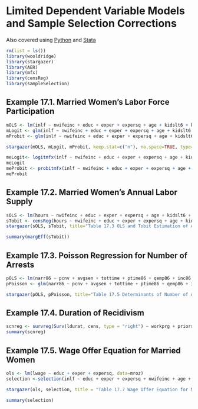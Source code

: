 # Limited Dependent Variable Models and Sample Selection Corrections

Also covered using [Python](http://solomonegash.com/econometrics/wooldridge_python/iexample17_py.html) and [Stata](http://www.solomonegash.com/woodridge1/iexample17.html)

```{r echo=TRUE, message=FALSE, warning=FALSE}
rm(list = ls())
library(wooldridge)
library(stargazer)
library(AER)
library(mfx)
library(censReg)
library(sampleSelection)
```

## Example 17.1. Married Women's Labor Force Participation

```{r}
mOLS <- lm(inlf ~ nwifeinc + educ + exper + expersq + age + kidslt6 + kidsge6, data = mroz) 
mLogit <- glm(inlf ~ nwifeinc + educ + exper + expersq + age + kidslt6 + kidsge6, family=binomial(link="logit"), data = mroz) 
mProbit <- glm(inlf ~ nwifeinc + educ + exper + expersq + age + kidslt6 + kidsge6, family=binomial(link="probit"), data = mroz) 

stargazer(mOLS, mLogit, mProbit, keep.stat=c("n"), no.space=TRUE, type="text", title = "Table 17.1 LPM, Logit, and Probit Estimates of Labor Force Participation: (inlf)")

meLogit<- logitmfx(inlf ~ nwifeinc + educ + exper + expersq + age + kidslt6 + kidsge6, data = mroz, atmean = FALSE)
meLogit
meProbit <- probitmfx(inlf ~ nwifeinc + educ + exper + expersq + age + kidslt6 + kidsge6, data = mroz, atmean = FALSE)
meProbit
```

## Example 17.2.  Married Women's Annual Labor Supply

```{r}
sOLS <- lm(hours ~ nwifeinc + educ + exper + expersq + age + kidslt6 + kidsge6, data = mroz) 
sTobit <- censReg(hours ~ nwifeinc + educ + exper + expersq + age + kidslt6 + kidsge6, data = mroz) 
stargazer(sOLS, sTobit, title="Table 17.3 OLS and Tobit Estimation of Annual Hours Worked: (hours)", no.space=TRUE, type="text")

summary(margEff(sTobit))

```

## Example 17.3.  Poisson Regression for Number of Arrests

```{r}
pOLS <- lm(narr86 ~ pcnv + avgsen + tottime + ptime86 + qemp86 + inc86 + black + hispan + born60, data=crime1)
pPoisson <- glm(narr86 ~ pcnv + avgsen + tottime + ptime86 + qemp86 + inc86 + black + hispan +born60, family=poisson, data=crime1)

stargazer(pOLS, pPoisson, title="Table 17.5 Determinants of Number of Arrests for Young Men: (narr86)",  no.space=TRUE, type="text")
```

## Example 17.4.  Duration of Recidivism

```{r}
scnreg <- survreg(Surv(ldurat, cens, type = "right") ~ workprg + priors + tserved + felon + alcohol + drugs + black + married + educ + age, data = recid, dist = "gaussian")
summary(scnreg)
```

## Example 17.5. Wage Offer Equation for Married Women

```{r}
ols <- lm(lwage ~ educ + exper + expersq, data=mroz)
selection <-selection(inlf ~ educ + exper + expersq + nwifeinc + age + kidslt6 + kidsge6, lwage ~ educ + exper + expersq, data=mroz, method="2step")

stargazer(ols, selection, title = "Table 17.7 Wage Offer Equation for Married Women: (lwage)", no.space=TRUE, type="text")

summary(selection)
```

